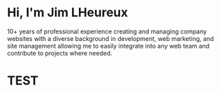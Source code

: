 # Hi, I'm Jim LHeureux

10+ years of professional experience creating and managing company websites with a diverse background in development, web marketing, and site management allowing me to easily integrate into any web team and contribute to projects where needed.

<h1>TEST</h1>